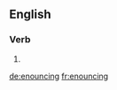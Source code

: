 ==English==

===Verb===
{{head|en}}

# {{present participle of|enounce}}

[[de:enouncing]]
[[fr:enouncing]]
